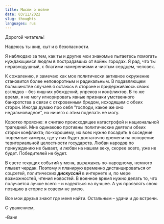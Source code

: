 ```yaml
---
title: Мысли о войне
date: 03/11/2022
slug: thoughts
languages: rus
---
```


Дорогой читатель!

Надеюсь ты жив, сыт и в безопасности.

Я наблюдаю за тем, как ты и другие мои знакомые пытаетесь помогать нуждающимся людям в пострадавших от войны городах. Я рад, что ты неравнодушный, с благими намерениями и чистым сердцем, человек.

К сожалению, я замечаю как мое политически активное окружение становится более неповоротным и радикальным. В подавляющем большинстве случаев я остаюсь в стороне и придерживаюсь своих взглядов – без лишних убеждений, упреков и конфликтов. В то же время, я не могу игнорировать явные признаки умственного банкротства в связи с откровенным бредом, исходящим с обеих сторон. Иногда думаю про себя “господи, какое же оно недальновидное”, но ничего с этим поделать не могу.

Коротко проясню: я считаю происходящее катастрофой и национальной трагедией. Мне одинаково противны политические деятели обеих сторон конфликта; по-хорошему, их всех нужно посадить в соседние тюремные камеры, где у них будет достаточно времени на оспорение териториальной целостности государств. Любви народов по принуждению не бывает, и любви на нашем веку, скорее всего, уже не будет. Победителей не будет.

В свете текущих событий у меня, выражаясь по-народному, немного плывет чердак. Поэтому я планирую временно дистанцироваться от соцсетей, политических **_дискуссий_** в интернете и, по мере возможностей, чтения новостей. В военное время нужно делать то, что получается лучше всего – и надеяться на лучшее. А уж проявлять свою позицию в сторис я совсем не умею.

Все мои друзья знают где меня найти. Остальным – удачи и до встречи.

С уважением,

-Ваня
